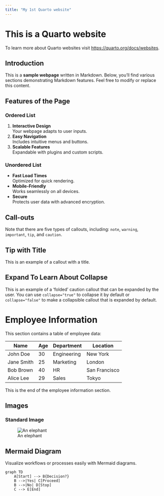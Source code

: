 ```yaml
---
title: "My 1st Quarto website"
---
```


# This is a Quarto website

To learn more about Quarto websites visit <https://quarto.org/docs/websites>.

## Introduction  

This is a **sample webpage** written in Markdown. Below, you'll find various sections demonstrating Markdown features. Feel free to modify or replace this content.

## Features of the Page

### Ordered List

1. **Interactive Design**  
   Your webpage adapts to user inputs.  
2. **Easy Navigation**  
   Includes intuitive menus and buttons.  
3. **Scalable Features**  
   Expandable with plugins and custom scripts.  

### Unordered List

- **Fast Load Times**  
  Optimized for quick rendering.  
- **Mobile-Friendly**  
  Works seamlessly on all devices.  
- **Secure**  
  Protects user data with advanced encryption.

## Call-outs

::: {.callout-note}
Note that there are five types of callouts, including:
`note`, `warning`, `important`, `tip`, and `caution`.
:::

::: {.callout-tip}
## Tip with Title

This is an example of a callout with a title.
:::

::: {.callout-caution collapse="true"}
## Expand To Learn About Collapse

This is an example of a 'folded' caution callout that can be expanded by the user. You can use `collapse="true"` to collapse it by default or `collapse="false"` to make a collapsible callout that is expanded by default.
:::

# Employee Information

This section contains a table of employee data:

| Name      | Age | Department     | Location       |
|-----------|-----|----------------|----------------|
| John Doe  | 30  | Engineering    | New York       |
| Jane Smith| 25  | Marketing      | London         |
| Bob Brown | 40  | HR             | San Francisco  |
| Alice Lee | 29  | Sales          | Tokyo          |

This is the end of the employee information section.

## Images

### Standard Image

![An elephant](https://quarto.org/docs/authoring/elephant.png){.lightbox}

## Mermaid Diagram  

Visualize workflows or processes easily with Mermaid diagrams.

```mermaid
graph TD
    A[Start] --> B{Decision?}
    B -->|Yes| C[Proceed]
    B -->|No| D[Stop]
    C --> E[End]
```